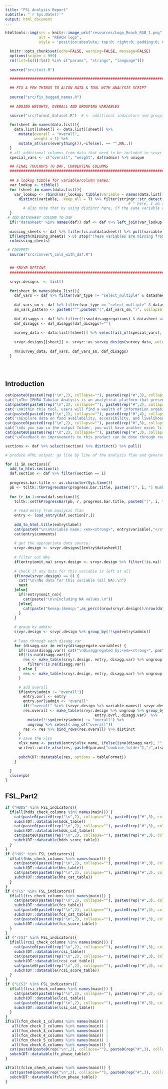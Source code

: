 ```yaml
---
title: "FSL Analysis Report"
subtitle: "`r Sys.Date()`"
output: html_document
---
```


<style>
.tocify-subheader {
  font-size: 0.7em;
}
.tocify-item {
  font-size: 0.85em;
  padding-left: 25px;
  text-indent: 0;
}
</style>


```r
htmltools::img(src = knitr::image_uri("resources/Logo_Reach_RGB_1.png"),
               alt = "REACH logo",
               style = 'position:absolute; top:0; right:0; padding:0; margin:20; width:250px')
```



```r
  knitr::opts_chunk$set(echo=FALSE, warning=FALSE, message=FALSE)
  options(scipen = 999)
  rm(list=ls()[!ls() %in% c("params", "strings", "language")])
  
  source("src/init.R")

  ##############################################################################################################

  ## FIX A FEW THINGS TO ALIGN DATA & TOOL WITH ANALYSIS SCRIPT
  
  source("src/fix_bugged_names.R")
  
  ## ADDING WEIGHTS, OVERALL AND GROUPING VARIABLES 

  source("src/format_dataset.R")  # <- additional indicators and grouping variables are added here 
  
  for(sheet in names(data.list)){
    data.list[[sheet]] <- data.list[[sheet]] %>% 
      mutate(overall = "overall",
             weight = 1) %>% 
      mutate_at(vars(everything()),~ifelse(. == "",NA,.))
  } 
  # all additional columns from data that need to be included in srvyr designs (need to be present in all sheets):
  special_vars <- c("overall", "weight", daf$admin) %>% unique  

```

```r

  ## FINAL TOUCHUPS TO DAF, CONVERTING COLUMNS
  ################################################################################
  
  ## a lookup tibble for variable/column names:
  var_lookup <- tibble()
  for (sheet in names(data.list)){
    var_lookup <- rbind(var_lookup, tibble(variable = names(data.list[[sheet]]), datasheet = sheet)) %>% 
      distinct(variable, .keep_all = T) %>% filter(stringr::str_detect(variable, "(/)|(___)", T))
                                                       # ^ here, I am assuming that no one will put a variable in the DAF that contains '/' or '___', or starts with '_'
        # also note that by using distinct here, if the same variable appears in multiple sheets, then by default the first sheet will be used (so: main usually)
  }
 # ADD DATASHEET COLUMN TO DAF
  if(!"datasheet" %in% names(daf)) daf <- daf %>% left_join(var_lookup, by = "variable")
  
  missing_sheets <- daf %>% filter(is.na(datasheet)) %>% pull(variable)
  if(length(missing_sheets) > 0) stop("These variables are missing from data: ", paste(missing_sheets))
  rm(missing_sheets)

 # CONVERT!
  source("src/convert_cols_with_daf.R")


  ## SRVYR DESIGNS
  ##############################################################################

  srvyr.designs  <- list()
  
  for(sheet in names(data.list)){
    daf_vars <- daf %>% filter(var_type != "select_multiple" & datasheet == sheet) %>% pull(variable)
  
    daf_vars_sm <- daf %>% filter(var_type == "select_multiple" & datasheet == sheet) %>% pull(variable)
    sm_vars_pattern <- paste0("^",paste0("(",daf_vars_sm,")", collapse = "|"))
    
    daf_disaggs <- daf %>% filter(!isna(disaggregations) & datasheet == sheet) %>% pull(disaggregations) %>% stringr::str_split(" *; *") %>% unlist %>% unique
    daf_disaggs <- daf_disaggs[daf_disaggs!=""]
    
    survey_data <- data.list[[sheet]] %>% select(all_of(special_vars), all_of(daf_vars), all_of(daf_disaggs), matches(sm_vars_pattern))
    
    srvyr.designs[[sheet]] <- srvyr::as_survey_design(survey_data, weights = NULL)
    
    rm(survey_data, daf_vars, daf_vars_sm, daf_disaggs)
  }

  
```

# {.tabset}

## Introduction


```r
cat(paste0(paste0(rep("\n",2), collapse=""), paste0(rep("#",3), collapse=""), " ", "What is this tool?"))
cat('\nThe IPHRA Tabular Analysis is an analytical platform that presents a multitude of quantitative data tables. It encompasses a wide range of indicators collected through the IPHRA assessment process, empowering users to examine and interpret complex datasets effectively. This tool is structured to support understanding the distribution of your data and support you writing your factsheets/outputs/reports, and create other visualizations.')
cat(paste0(paste0(rep("\n",2), collapse=""), paste0(rep("#",3), collapse=""), " ", "What is in this tool?"))
cat('\nWithin this tool, users will find a wealth of information organized into distinct categories, each pertaining to critical aspects of humanitarian analysis:')
cat(paste0(paste0(rep("\n",2), collapse=""), paste0(rep("#",4), collapse=""), " ", "Food Security and Livelihood (FSL)"))
cat('\nExplore data on food availability, accessibility, and livelihood resources.')
cat(paste0(paste0(rep("\n",2), collapse=""), paste0(rep("#",3), collapse=""), " ", "What else to know?"))
cat('\nAs you saw in the output folder, you will have another excel file outputed from the analysis script. The Excel file includes 4 sheets. The first 2 are all the tables that you see in the different sections of this HTML output. You can navigate to respective tables through the first sheet "Table of Contents". The third sheet is nothing more than just the tables shown in the MUAC/Nutrition tab. ')
cat(paste0(paste0(rep("\n",2), collapse=""), paste0(rep("#",3), collapse=""), " ", "Feedback"))
cat('\nFeedback on improvements to this product can be done through reaching out to:\n\n-abraham.azar@impact-initiatives.org \n\n -impact.geneva.phu@impact-initiatives.org')
```


```r
sections <- daf %>% select(section) %>% distinct() %>% pull()

# produce HTML output: go line by line of the analysis flan and generate each section or table

for (i in sections){
  add_to_html.section(i)
  daf.section <- daf %>% filter(section == i)
  
  progress.bar.title <- as.character(Sys.time())
  pb <- tcltk::tkProgressBar(progress.bar.title, paste0("[", i, "] Number of entries executed"), 0, nrow(daf.section), 0, width = 500)
  
  for (r in 1:nrow(daf.section)){
    tcltk::setTkProgressBar(pb, r, progress.bar.title, paste0("[", i, "] Number of entries executed: ", r, " of ", nrow(daf.section)))
    
    # read entry from analysis flan
    entry <- load_entry(daf.section[r,])
    
    add_to_html.title(entry$label)
    cat(paste0("\n\nVariable name: <em><strong>", entry$variable),"</strong></em>")
    cat(entry$comments)
    
    # get the appropriate data source:
    srvyr.design <- srvyr.designs[[entry$datasheet]]
    
    # filter out NAs
    if(entry$omit_na) srvyr.design <- srvyr.design %>% filter(!is.na(!!sym(entry$variable)))
    
    # check if any data for this variable is left at all
    if(nrow(srvyr.design) == 0) {
      cat("\n\nNo data for this variable (all NA).\n")
      next
    }else{
      if(!entry$omit_na){
        cat(paste("\n\nIncluding NA values.\n"))
      }else{
        cat(paste("&emsp;|&emsp;",as_perc((nrow(srvyr.design))/nrow(data.list[[entry$datasheet]])),"of respondents answered this question.\n"))
      }
    }
    
    # group by admin:
    srvyr.design <- srvyr.design %>% group_by(!!sym(entry$admin))
    
    # loop through each disagg.var
    for (disagg.var in entry$disaggregate.variables) {
      if(!isna(disagg.var)) cat("\nDisaggregated by:<em><strong>", paste0(disagg.var),"</strong></em>")
      if(!is.na(disagg.var)){
        res <- make_table(srvyr.design, entry, disagg.var) %>% ungroup %>% select(-any_of("overall")) %>%
          filter(!is.na(disagg.var))
      } else {
        res <- make_table(srvyr.design, entry, disagg.var) %>% ungroup %>% select(-any_of("overall")) 
      }

      # add overall
      if(entry$admin != "overall"){
        entry.ovrl <- entry
        entry.ovrl$admin <- "overall"
        if(!"overall" %in% (srvyr.design %>% variable.names)) srvyr.design <- srvyr.design %>% mutate(overall = "overall")
        res.overall <- make_table(srvyr.design %>% ungroup %>% group_by(overall),
                                        entry.ovrl, disagg.var)  %>% 
          mutate(!!sym(entry$admin) := "overall") %>% 
          ungroup %>% select(-any_of("overall"))
        res <- res %>% bind_rows(res.overall) %>% distinct
      }
      # save the xlsx
      xlsx_name <- paste0(entry$xlsx_name, ifelse(isna(disagg.var), "", paste0("_by_", disagg.var)))
      writexl::write_xlsx(res, paste0(params["combine_folder"],"/",xlsx_name,".xlsx"))
    
      subch(DT::datatable(res, options = tableFormat))
    }
    
  }
  close(pb)
}

```

## FSL_Part2

```r
if ("HDDS" %in% FSL_indicators){
  if(all(hdds_check_columns %in% names(main))) {
    cat(paste0(paste0(rep("\n",2), collapse=""), paste0(rep("#",3), collapse=""), " ", "<strong>HDDS Groups</strong>"))
    subch(DT::datatable(hdds_table))
    cat(paste0(paste0(rep("\n",2), collapse=""), paste0(rep("#",3), collapse=""), " ", "<strong>HDDS Category</strong>"))
    subch(DT::datatable(hdds_cat_table))
    cat(paste0(paste0(rep("\n",2), collapse=""), paste0(rep("#",3), collapse=""), " ", "<strong>HDDS Score</strong>"))
    subch(DT::datatable(hdds_score_table))
  }
}
if ("HHS" %in% FSL_indicators){
  if(all(hhs_check_columns %in% names(main))) {
    cat(paste0(paste0(rep("\n",2), collapse=""), paste0(rep("#",3), collapse=""), " ", "<strong>HHS Groups</strong>"))
    subch(DT::datatable(hhs_table))
    cat(paste0(paste0(rep("\n",2), collapse=""), paste0(rep("#",3), collapse=""), " ", "<strong>HHS Category</strong>"))
    subch(DT::datatable(hhs_cat_table))
  }
}
if ("FCS" %in% FSL_indicators){
  if(all(fcs_check_columns %in% names(main))) {
    cat(paste0(paste0(rep("\n",2), collapse=""), paste0(rep("#",3), collapse=""), " ", "<strong>FCS Groups</strong>"))
    subch(DT::datatable(fcs_table))
    cat(paste0(paste0(rep("\n",2), collapse=""), paste0(rep("#",3), collapse=""), " ", "<strong>FCS Category</strong>"))
    subch(DT::datatable(fcs_cat_table))
    cat(paste0(paste0(rep("\n",2), collapse=""), paste0(rep("#",3), collapse=""), " ", "<strong>FCS Score</strong>"))
    subch(DT::datatable(fcs_score_table))
  }
}
if ("rCSI" %in% FSL_indicators){
  if(all(rcsi_check_columns %in% names(main))) {
    cat(paste0(paste0(rep("\n",2), collapse=""), paste0(rep("#",3), collapse=""), " ", "<strong>RCSI Groups</strong>"))
    subch(DT::datatable(rcsi_table))
    cat(paste0(paste0(rep("\n",2), collapse=""), paste0(rep("#",3), collapse=""), " ", "<strong>RCSI Category</strong>"))
    subch(DT::datatable(rcsi_cat_table))
    cat(paste0(paste0(rep("\n",2), collapse=""), paste0(rep("#",3), collapse=""), " ", "<strong>RCSI Score</strong>"))
    subch(DT::datatable(rcsi_score_table))
  }
}
if ("LCSI" %in% FSL_indicators){
  if(all(lcsi_check_columns %in% names(main))) {
    cat(paste0(paste0(rep("\n",2), collapse=""), paste0(rep("#",3), collapse=""), " ", "<strong>LCSI Groups</strong>"))
    subch(DT::datatable(lcsi_table))
    cat(paste0(paste0(rep("\n",2), collapse=""), paste0(rep("#",3), collapse=""), " ", "<strong>LCSI Category</strong>"))
    subch(DT::datatable(lcsi_cat_table))  
  }
}
if(all(fcm_check_1_columns %in% names(main)) |
   all(fcm_check_2_columns %in% names(main)) |
   all(fcm_check_3_columns %in% names(main)) |
   all(fcm_check_4_columns %in% names(main)) |
   all(fcm_check_5_columns %in% names(main)) |
   all(fcm_check_6_columns %in% names(main))) {
  cat(paste0(paste0(rep("\n",2), collapse=""), paste0(rep("#",3), collapse=""), " ", "<strong>FC Phase Groups</strong>"))
  subch(DT::datatable(fc_phase_table)) 
}

if(all(fclcm_check_columns %in% names(main))) {
  cat(paste0(paste0(rep("\n",2), collapse=""), paste0(rep("#",3), collapse=""), " ", "<strong>FCLCM Phase Groups</strong>"))
  subch(DT::datatable(fclcm_phase_table)) 
}
```
